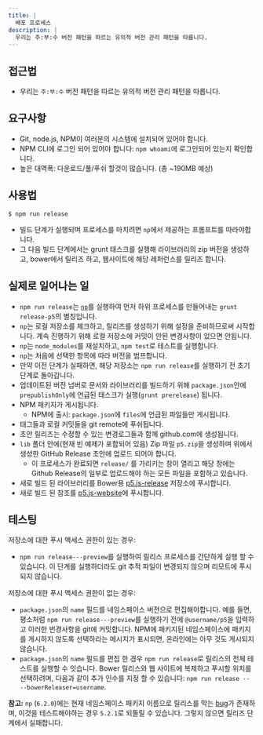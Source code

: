 ```yaml
---
title: |
  배포 프로세스
description: |
  우리는 주:부:수 버전 패턴을 따르는 유의적 버전 관리 패턴을 따릅니다.
---
```



## 접근법

* 우리는 `주:부:수` 버전 패턴을 따르는 유의적 버전 관리 패턴을 따릅니다.

## 요구사항

* Git, node.js, NPM이 여러분의 시스템에 설치되어 있어야 합니다.
* NPM CLI에 로그인 되어 있어야 합니다: `npm whoami`에 로그인되어 있는지 확인합니다.
* 높은 대역폭: 다운로드/풀/푸쉬 할것이 많습니다. (총 \~190MB 예상)

## 사용법

```shell
$ npm run release
```

* 빌드 단계가 실행되며 프로세스를 마치려면 `np`에서 제공하는 프롬프트를 따라야합니다.
* 그 다음 빌드 단계에서는 grunt 태스크를 실행해 라이브러리의 zip 버전을 생성하고, bower에서 릴리즈 하고, 웹사이트에 해당 레퍼런스를 릴리즈 합니다.

## 실제로 일어나는 일

* `npm run release`는 [`np`](https://www.npmjs.com/package/np)를 실행하여 먼저 하위 프로세스를 만들어내는 `grunt release-p5`의 별칭입니다.
* `np`는 로컬 저장소를 체크하고, 릴리즈를 생성하기 위해 설정을 준비하므로써 시작합니다.
  계속 진행하기 위해 로컬 저장소에 커밋이 안된 변경사항이 있으면 안됩니다.
* `np`는 `node_modules`를 재설치하고, `npm test`로 테스트를 실행합니다.
* `np`는 처음에 선택한 항목에 따라 버전을 범프합니다.
* 만약 이전 단계가 실패하면, 해당 저장소는 `npm run release`를 실행하기 전 초기 단계로 돌아갑니다.
* 업데이트된 버전 넘버로 문서와 라이브러리를 빌드하기 위해 `package.json`안에 `prepublishOnly`에 언급된 태스크가  실행(`grunt prerelease`) 됩니다.
* NPM 패키지가 게시됩니다.
  * NPM에 출시: `package.json`에 `files`에 언급된 파일들만 게시됩니다.
* 태그들과 로컬 커밋들을 git remote에 푸쉬됩니다.
* 초안 릴리즈는 수정할 수 있는 변경로그들과 함께 github.com에 생성됩니다.
* `lib` 폴더 안에(현재 빈 예제가 포함되어 있음) Zip 파일 `p5.zip`을 생성하며 위에서 생성한 GitHub Release 초안에 업로드 되어야 합니다.
  * 이 프로세스가 완료되면 `release/` 를 가리키는 창이 열리고 해당 창에는 Github Release의 일부로 업로드해야 하는 모든 파일을 포함하고 있습니다.
* 새로 빌드 된 라이브러리를 Bower용 [p5.js-release](https://github.com/processing/p5.js-release) 저장소에 푸시합니다.
* 새로 빌드 된 참조를 [p5.js-website](https://github.com/processing/p5.js-website)에 푸시합니다.

## 테스팅

저장소에 대한 푸시 액세스 권한이 있는 경우:

* `npm run release---preview`를 실행하여 릴리스 프로세스를 간단하게 실행 할 수 있습니다. 이 단계를 실행하더라도 git 추적 파일이 변경되지 않으며 리모트에 푸시되지 않습니다.

저장소에 대한 푸시 액세스 권한이 없는 경우:

* `package.json`의 `name` 필드를 네임스페이스 버전으로 편집해야합니다. 예를 들면, 평소처럼 `npm run release---preview`를 실행하기 전에 `@username/p5`을 입력하고 이러한 번경사항을 git에 커밋합니다. NPM에 패키지된 네임스페이스에 패키지를 게시하지 않도록 선택하라는 메시지가 표시되면, 온라인에는 아무 것도 게시되지 않습니다.
* `package.json`의 `name` 필드를 편집 한 경우 `npm run release`로 릴리스의 전체 테스트를 실행할 수 잇습니다. Bower 릴리스와 웹 사이트에 복제하고 푸시할 위치를 선택하려며, 다음과 같이 추가 인수를 지정 할 수 있습니다:
  `npm run release -- --bowerReleaser=username`.

**참고:**  `np` (`6.2.0`)에는 현재 네임스페이스 패키지 이름으로 릴리스를 막는 [bug](https://github.com/sindresorhus/np/issues/508)가 존재하며, 이것을 테스트해야하는 경우 `5.2.1`로 되돌릴 수 있습니다. 그렇지 않으면 릴리즈 단계에서 실패합니다.
